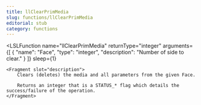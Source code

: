 ```yaml
---
title: llClearPrimMedia
slug: functions/llClearPrimMedia
editorial: stub
category: functions
---
```


<LSLFunction
	name="llClearPrimMedia"
	returnType="integer"
	arguments={[
	{
		"name": "Face",
		"type": "integer",
		"description": "Number of side to clear."
	}
]}
	sleep={1}
>
	<Fragment slot="description">
		Clears (deletes) the media and all parameters from the given Face.
		
		Returns an integer that is a STATUS_* flag which details the success/failure of the operation.
	</Fragment>
</LSLFunction>
